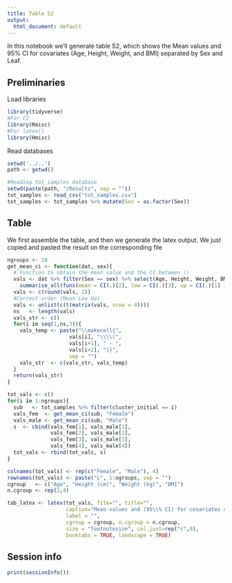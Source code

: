 ```yaml
---
title: Table S2
output:
  html_document: default
---
```


In this notebook we'll generate table S2, which shows the Mean values and 95% CI for covariates (Age, Height, Weight, and BMI) separated by Sex and Leaf.

## Preliminaries

Load libraries

```r
library(tidyverse)
#For CI
library(Rmisc)
#For latex()
library(Hmisc)
```

Read databases

```r
setwd('../..')
path <- getwd()

#Reading tot_samples database
setwd(paste(path, "/Results", sep = ""))
tot_samples <- read_csv("tot_samples.csv")
tot_samples <- tot_samples %>% mutate(Sex = as.factor(Sex))
```

## Table

We first assemble the table, and then we generate the latex output. We just copied and pasted the result on the corresponding file

```r
ngroups <- 10
get_mean_ci <- function(dat, sex){
  # Function to obtain the mean value and the CI between ()
  vals <- dat %>% filter(Sex == sex) %>% select(Age, Height, Weight, BMI) %>% 
    summarise_all(funs(mean = CI(.)[2], low = CI(.)[3], up = CI(.)[1] ))
  vals <- c(round(vals, 2))
  #Correct order (Mean Low Up)
  vals <- unlist(c(t(matrix(vals, nrow = 4))))
  ns   <- length(vals)
  vals_str <- c()
  for(i in seq(1,ns,3)){
    vals_temp <- paste("\\makecell{",
                    vals[i], "\\\\(",
                    vals[i+1], " - ",
                    vals[i+2], ")}",
                    sep = "")
    vals_str  <- c(vals_str, vals_temp)
  }
  return(vals_str)
}

tot_vals <- c()
for(i in 1:ngroups){
  sub   <- tot_samples %>% filter(cluster_initial == i)
  vals_fem  <- get_mean_ci(sub, "Female")
  vals_male <- get_mean_ci(sub, "Male")
  s  <- cbind(vals_fem[1], vals_male[1], 
              vals_fem[2], vals_male[2], 
              vals_fem[3], vals_male[3], 
              vals_fem[4], vals_male[4])
  tot_vals <- rbind(tot_vals, s)
}

colnames(tot_vals) <- rep(c("Female", "Male"), 4)
rownames(tot_vals) <- paste("L", 1:ngroups, sep = "")
cgroup   <- c("Age", "Height (cm)", "Weight (kg)", "BMI")
n.cgroup <- rep(2,4)

tab_latex <- latex(tot_vals, file="", title="", 
                   caption="Mean values and (95\\% CI) for covariates separated by Sex and Leaf (L)", 
                   label = "", 
                   cgroup = cgroup, n.cgroup = n.cgroup,
                   size = "footnotesize", col.just=rep("c",8),
                   booktabs = TRUE, landscape = TRUE)

```

## Session info

```r
print(sessionInfo())
```

